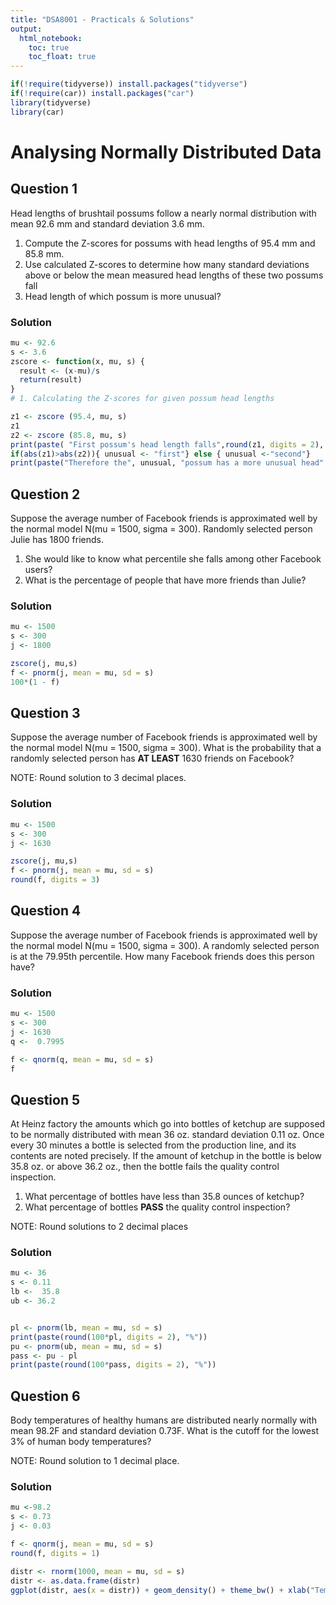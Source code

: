 ```yaml
---
title: "DSA8001 - Practicals & Solutions"
output: 
  html_notebook:
    toc: true
    toc_float: true
---
```


```r
if(!require(tidyverse)) install.packages("tidyverse")
if(!require(car)) install.packages("car")
library(tidyverse)
library(car)
```

# Analysing Normally Distributed Data

## Question 1

Head lengths of brushtail possums follow a nearly normal distribution with mean 92.6 mm and standard deviation 3.6 mm. 
 
 1. Compute the Z-scores for possums with head lengths of 95.4 mm and 85.8 mm. 
 2. Use calculated Z-scores to determine how many standard deviations above or below the mean measured head lengths of these two possums fall 
 3. Head length of which possum is more unusual?
 
 

### Solution

```r

mu <- 92.6
s <- 3.6
zscore <- function(x, mu, s) {
  result <- (x-mu)/s
  return(result)
}
# 1. Calculating the Z-scores for given possum head lengths

z1 <- zscore (95.4, mu, s)
z1 
z2 <- zscore (85.8, mu, s)
print(paste( "First possum's head length falls",round(z1, digits = 2), " standart deviations above the mean. Second possum's head length falls", round(z2, digits = 2), " standart deviations below the mean"))
if(abs(z1)>abs(z2)){ unusual <- "first"} else { unusual <-"second"}
print(paste("Therefore the", unusual, "possum has a more unusual head" ))
```

## Question 2

Suppose the average number of Facebook friends is approximated well by the normal model N(mu = 1500, sigma = 300). Randomly selected person Julie has 1800 friends. 

1. She would like to know what percentile she falls among other Facebook users? 
2. What is the percentage of people that have more friends than Julie?

### Solution

```r
mu <- 1500
s <- 300
j <- 1800

zscore(j, mu,s)
f <- pnorm(j, mean = mu, sd = s)
100*(1 - f)
```

## Question 3

Suppose the average number of Facebook friends is approximated well by the normal model N(mu = 1500, sigma = 300). What is the probability that a randomly selected person has **AT LEAST** 1630 friends on Facebook? 

NOTE: Round solution to 3 decimal places.

### Solution

```r
mu <- 1500
s <- 300
j <- 1630

zscore(j, mu,s)
f <- pnorm(j, mean = mu, sd = s)
round(f, digits = 3)
```

## Question 4

Suppose the average number of Facebook friends is approximated well by the normal model N(mu = 1500, sigma = 300). A randomly selected person is at the 79.95th percentile. How many Facebook friends does this person have?

### Solution
```r
mu <- 1500
s <- 300
j <- 1630
q <-  0.7995

f <- qnorm(q, mean = mu, sd = s)
f
```


## Question 5

At Heinz factory the amounts which go into bottles of ketchup are supposed to be normally distributed with mean 36 oz. standard deviation 0.11 oz. Once every 30 minutes a bottle is selected from the production line, and its contents are noted precisely. If the amount of ketchup in the bottle is below 35.8 oz. or above 36.2 oz., then the bottle fails the quality control inspection. 

1. What percentage of bottles have less than 35.8 ounces of ketchup?
2. What percentage of bottles **PASS** the quality control inspection? 

NOTE: Round solutions to 2 decimal places

### Solution

```r
mu <- 36
s <- 0.11
lb <-  35.8
ub <- 36.2


pl <- pnorm(lb, mean = mu, sd = s)
print(paste(round(100*pl, digits = 2), "%"))
pu <- pnorm(ub, mean = mu, sd = s)
pass <- pu - pl
print(paste(round(100*pass, digits = 2), "%"))
```


## Question 6

Body temperatures of healthy humans are distributed nearly normally with mean 98.2F and standard deviation 0.73F. What is the cutoff for the lowest 3% of human body temperatures?  

NOTE: Round solution to 1 decimal place.

### Solution 


```r
mu <-98.2
s <- 0.73
j <- 0.03

f <- qnorm(j, mean = mu, sd = s)
round(f, digits = 1)

distr <- rnorm(1000, mean = mu, sd = s)
distr <- as.data.frame(distr)
ggplot(distr, aes(x = distr)) + geom_density() + theme_bw() + xlab("Temperatures, F") + geom_vline(xintercept=f, linetype="dashed", color = "#0066CC")
```



